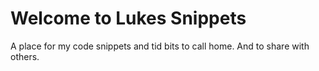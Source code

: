 # Welcome to Lukes Snippets

A place for my code snippets and tid bits to call home. And to share with others.